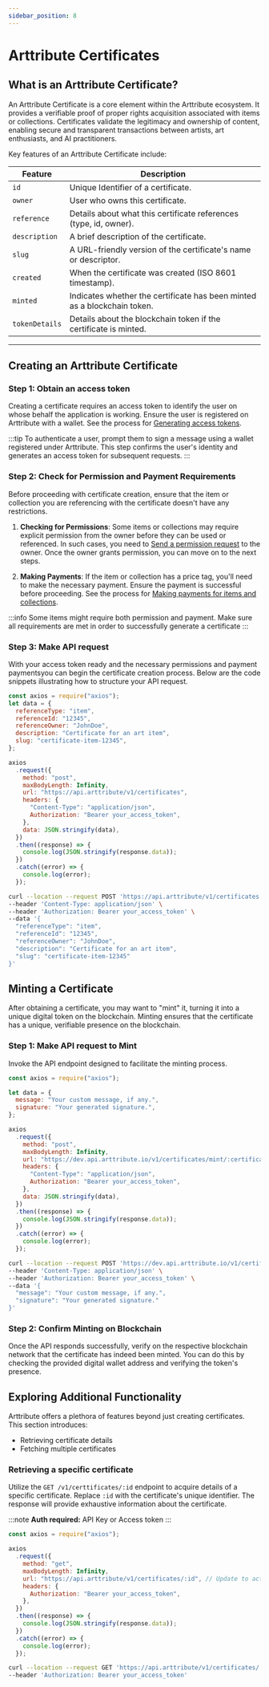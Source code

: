 ```yaml
---
sidebar_position: 8
---
```



# Arttribute Certificates

## What is an Arttribute Certificate?

An Arttribute Certificate is a core element within the Arttribute ecosystem. It provides a verifiable proof of proper rights acquisition associated with items or collections. Certificates validate the legitimacy and ownership of content, enabling secure and transparent transactions between artists, art enthusiasts, and AI practitioners.

Key features of an Arttribute Certificate include:

<!-- Table of certificate attributes-->

| Feature        | Description                                                              |
| -------------- | ------------------------------------------------------------------------ |
| `id`           | Unique Identifier of a certificate.                                      |
| `owner`        | User who owns this certificate.                                          |
| `reference`    | Details about what this certificate references (type, id, owner).        |
| `description`  | A brief description of the certificate.                                  |
| `slug`         | A URL-friendly version of the certificate's name or descriptor.          |
| `created`      | When the certificate was created (ISO 8601 timestamp).                   |
| `minted`       | Indicates whether the certificate has been minted as a blockchain token. |
| `tokenDetails` | Details about the blockchain token if the certificate is minted.         |

<!-- Table ends -->

---

## Creating an Arttribute Certificate

### Step 1: Obtain an access token

Creating a certificate requires an access token to identify the user on whose behalf the application is working. Ensure the user is registered on Arttribute with a wallet. See the process for [Generating access tokens](/generate-access-token#generating-user-access-tokens).

:::tip
To authenticate a user, prompt them to sign a message using a wallet registered under Arttribute. This step confirms the user's identity and generates an access token for subsequent requests.
:::

### Step 2: Check for Permission and Payment Requirements

Before proceeding with certificate creation, ensure that the item or collection you are referencing with the certificate doesn't have any restrictions.

1. **Checking for Permissions**: Some items or collections may require explicit permission from the owner before they can be used or referenced. In such cases, you need to [Send a permission request](/permission-request#sending-perssion-request) to the owner. Once the owner grants permission, you can move on to the next steps.

2. **Making Payments**: If the item or collection has a price tag, you'll need to make the necessary payment. Ensure the payment is successful before proceeding. See the process for [Making payments for items and collections](/payments#making-payments).

:::info
Some items might require both permission and payment. Make sure all requirements are met in order to successfully generate a certificate
:::

### Step 3: Make API request

With your access token ready and the necessary permissions and payment paymentsyou can begin the certificate creation process. Below are the code snippets illustrating how to structure your API request.

<Tabs>

<TabItem value="nodejs" label="NodeJS">

```js title="Making a Node JS request with axios"
const axios = require("axios");
let data = {
  referenceType: "item",
  referenceId: "12345",
  referenceOwner: "JohnDoe",
  description: "Certificate for an art item",
  slug: "certificate-item-12345",
};

axios
  .request({
    method: "post",
    maxBodyLength: Infinity,
    url: "https://api.arttribute/v1/certificates",
    headers: {
      "Content-Type": "application/json",
      Authorization: "Bearer your_access_token",
    },
    data: JSON.stringify(data),
  })
  .then((response) => {
    console.log(JSON.stringify(response.data));
  })
  .catch((error) => {
    console.log(error);
  });
```

</TabItem>

<TabItem value="curl" label="cURL">

```bash title="Making a POST request with cURL"
curl --location --request POST 'https://api.arttribute/v1/certificates' \
--header 'Content-Type: application/json' \
--header 'Authorization: Bearer your_access_token' \
--data '{
  "referenceType": "item",
  "referenceId": "12345",
  "referenceOwner": "JohnDoe",
  "description": "Certificate for an art item",
  "slug": "certificate-item-12345"
}'
```

</TabItem>

</Tabs>

## Minting a Certificate

After obtaining a certificate, you may want to "mint" it, turning it into a unique digital token on the blockchain. Minting ensures that the certificate has a unique, verifiable presence on the blockchain.

### Step 1: Make API request to Mint

Invoke the API endpoint designed to facilitate the minting process.

<Tabs>

<TabItem value="nodejs" label="NodeJS">

```js title="Making a Node JS request with axios"
const axios = require("axios");

let data = {
  message: "Your custom message, if any.",
  signature: "Your generated signature.",
};

axios
  .request({
    method: "post",
    maxBodyLength: Infinity,
    url: "https://dev.api.arttribute.io/v1/certificates/mint/:certificateId", // Replace with actual API URL and certificate ID
    headers: {
      "Content-Type": "application/json",
      Authorization: "Bearer your_access_token",
    },
    data: JSON.stringify(data),
  })
  .then((response) => {
    console.log(JSON.stringify(response.data));
  })
  .catch((error) => {
    console.log(error);
  });
```

</TabItem>

<TabItem value="curl" label="cURL">

```bash title="Making a POST request with cURL"
curl --location --request POST 'https://dev.api.arttribute.io/v1/certificates/mint/:certificateId' \
--header 'Content-Type: application/json' \
--header 'Authorization: Bearer your_access_token' \
--data '{
  "message": "Your custom message, if any.",
  "signature": "Your generated signature."
}'
```

</TabItem>

</Tabs>

### Step 2: Confirm Minting on Blockchain

Once the API responds successfully, verify on the respective blockchain network that the certificate has indeed been minted. You can do this by checking the provided digital wallet address and verifying the token's presence.

## Exploring Additional Functionality

Arttribute offers a plethora of features beyond just creating certificates. This section introduces:

- Retrieving certificate details
- Fetching multiple certificates

### Retrieving a specific certificate

Utilize the `GET /v1/certtificates/:id` endpoint to acquire details of a specific certificate. Replace `:id` with the certificate's unique identifier. The response will provide exhaustive information about the certificate.

:::note
**Auth required:** API Key or Access token
:::

<Tabs>

<TabItem value="nodejs" label="NodeJS">

```js title="Making a Node JS request with axios"
const axios = require("axios");

axios
  .request({
    method: "get",
    maxBodyLength: Infinity,
    url: "https://api.arttribute/v1/certificates/:id", // Update to actual certificate ID
    headers: {
      Authorization: "Bearer your_access_token",
    },
  })
  .then((response) => {
    console.log(JSON.stringify(response.data));
  })
  .catch((error) => {
    console.log(error);
  });
```

</TabItem>

<TabItem value="curl" label="cURL">

```bash title="Making a GET request with cURL"
curl --location --request GET 'https://api.arttribute/v1/certificates/:id' \
--header 'Authorization: Bearer your_access_token'
```

</TabItem>

</Tabs>
